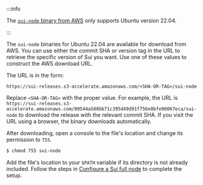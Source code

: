 :::info

The [`sui-node` binary from AWS](#aws-sui-node) only supports Ubuntu version 22.04.

:::


The `sui-node` binaries for Ubuntu 22.04 are available for download from AWS. You can use either the commit SHA or version tag in the URL to retrieve the specific version of Sui you want. Use one of these values to construct the AWS download URL.

The URL is in the form:

```
https://sui-releases.s3-accelerate.amazonaws.com/<SHA-OR-TAG>/sui-node
```

Replace `<SHA-OR-TAG>` with the proper value. For example, the URL is `https://sui-releases.s3-accelerate.amazonaws.com/00544a588bb71c395d49d91f756e8bfe96067eca/sui-node` to download the release with the relevant commit SHA. If you visit the URL using a browser, the binary downloads automatically.

After downloading, open a console to the file's location and change its permission to `755`.

```sh
$ chmod 755 sui-node
```

Add the file's location to your `$PATH` variable if its directory is not already included. Follow the steps in [Configure a Sui full node](/guides/operator/sui-full-node.mdx) to complete the setup.